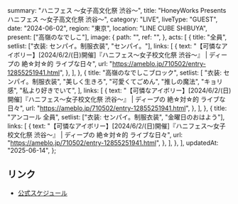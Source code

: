   summary: "ハニフェス 〜女子高文化祭 渋谷〜",
  title: "HoneyWorks Presents ハニフェス 〜女子高文化祭 渋谷〜",
  category: "LIVE",
  liveType: "GUEST",
  date: "2024-06-02",
  region: "東京",
  location: "LINE CUBE SHIBUYA",
  present: ["高嶺のなでしこ"],
  image: {
    path: "",
    ref: "",
  },
  acts: [
    {
      title: "全員",
      setlist: ["衣装: センパイ。制服衣装", "センパイ。"],
      links: [
        {
          text: "【可憐なアイボリー】[2024/6/2/(日)開催]『ハニフェス～女子校文化祭 渋谷～』 | ディープの 絶☆対☆的 ライブな日々",
          url: "https://ameblo.jp/710502/entry-12855251941.html",
        },
      ],
    },
    {
      title: "高嶺のなでしこブロック",
      setlist: [
        "衣装: センパイ。制服衣装",
        "美しく生きろ",
        "可愛くてごめん",
        "推しの魔法",
        "キョリ感",
        "私より好きでいて",
      ],
      links: [
        {
          text: "【可憐なアイボリー】[2024/6/2/(日)開催]『ハニフェス～女子校文化祭 渋谷～』 | ディープの 絶☆対☆的 ライブな日々",
          url: "https://ameblo.jp/710502/entry-12855251941.html",
        },
      ],
    },
    {
      title: "アンコール 全員",
      setlist: ["衣装: センパイ。制服衣装", "金曜日のおはよう"],
      links: [
        {
          text: "【可憐なアイボリー】[2024/6/2/(日)開催]『ハニフェス～女子校文化祭 渋谷～』 | ディープの 絶☆対☆的 ライブな日々",
          url: "https://ameblo.jp/710502/entry-12855251941.html",
        },
      ],
    },
  ],
  updatedAt: "2025-06-14",
};

## リンク

- [公式スケジュール]()
